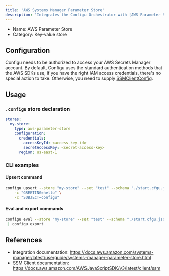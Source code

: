 ```yaml
---
title: 'AWS Systems Manager Parameter Store'
description: 'Integrates the Configu Orchestrator with [AWS Parameter Store](https://docs.aws.amazon.com/systems-manager/latest/userguide/systems-manager-parameter-store.html).'
---
```


- Name: AWS Parameter Store
- Category: Key-value store

## Configuration

Configu needs to be authorized to access your AWS Secrets Manager account. By default, Configu uses the standard authentication methods that the AWS SDKs use, if you have the right IAM access credentials, there's no special action to take. Otherwise, you need to supply [SSMClientConfig](https://docs.aws.amazon.com/AWSJavaScriptSDK/v3/latest/Package/-aws-sdk-client-ssm/Interface/SSMClientConfig/).

## Usage

### `.configu` store declaration

```yaml
stores:
  my-store:
    type: aws-parameter-store
    configuration:
      credentials:
        accessKeyId: <access-key-id>
        secretAccessKey: <secret-access-key>
      region: us-east-1
```

### CLI examples

#### Upsert command

```bash
configu upsert --store "my-store" --set "test" --schema "./start.cfgu.json" \
    -c "GREETING=hello" \
    -c "SUBJECT=configu"
```

#### Eval and export commands

```bash
configu eval --store "my-store" --set "test" --schema "./start.cfgu.json" \
 | configu export
```

## References

- Integration documentation: https://docs.aws.amazon.com/systems-manager/latest/userguide/systems-manager-parameter-store.html
- SSM Client documentation: https://docs.aws.amazon.com/AWSJavaScriptSDK/v3/latest/client/ssm
